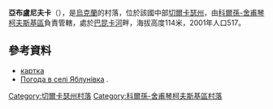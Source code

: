 {{coord|49|24|43|N|31|10|3|E|scale:30000_region:UA|display=title}}

'''亞布盧尼夫卡'''（{{lang-uk|Яблунівка}}），是[[烏克蘭|烏克蘭]]的村落，位於該國中部[[切爾卡瑟州|切爾卡瑟州]]，由[[科爾孫-舍甫琴柯夫斯基區|科爾孫-舍甫琴柯夫斯基區]]負責管轄，處於[[巴昆卡河|巴昆卡河]]畔，海拔高度114米，2001年人口517。

==參考資料==
* [http://gska2.rada.gov.ua/pls/z7502/A005?rdat1=26.07.2009&rf7571=37960 картка]{{dead link|date=2017年11月 |bot=InternetArchiveBot |fix-attempted=yes }}
* [http://weather.in.ua/ua/cherkasskaja/29430 Погода в селі Яблунівка] {{Wayback|url=http://weather.in.ua/ua/cherkasskaja/29430 |date=20160305113538 }}.

[[Category:切爾卡瑟州村落|Category:切爾卡瑟州村落]]
[[Category:科爾孫-舍甫琴柯夫斯基區村落|Category:科爾孫-舍甫琴柯夫斯基區村落]]


{{Cherkasy-geo-stub}}
